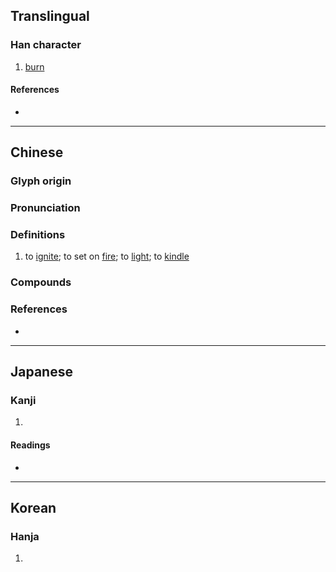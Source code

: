 {{also|熱}}
{{character info/new}}
==Translingual==

===Han character===
{{Han char|rn=86|rad=火|as=15|sn=19|four=44331|canj=TGIF|ids=⿱艹熱}}

# [[burn]]

====References====
* {{Han ref|kx=0686.170|dkj=19541|dj=1099.040|hdz=32244.060|uh=7207|ud=29191|bh=F26B|bd=62059}}

----

==Chinese==
{{zh-forms|alt=焫}}

===Glyph origin===
{{Han etym}}

===Pronunciation===
{{zh-pron
|m=ruò
|c=jyut3,joek6,jyut6
|c_note=joek6, jyut6 - variants
|h=gd=ngiad6
|mc=y
|oc=y
|cat=v
}}

===Definitions===
{{zh-hanzi}}

# {{lb|zh|literary}} to [[ignite]]; to set on [[fire]]; to [[light]]; to [[kindle]]

===Compounds===
{{zh-der|爇櫬}}

===References===
* {{R:yue:mfccd}}

----

==Japanese==

===Kanji===
{{ja-kanji|grade=|rs=火15}}

# {{defn|lang=ja|sort=火15}}

====Readings====
* {{ja-readings|on=[[ぜつ]] (zetsu), [[ねち]] (nechi), [[ぜい]] (zei), [[ねい]] (nei), [[ねつ]] (netsu)|kun=[[やく]] (yaku)}}

----

==Korean==

===Hanja===
{{ko-hanja|hangeul=설|eumhun=|rv=seol|mr=sŏl|y=sel}}

# {{defn|lang=ko|sort=火15}}